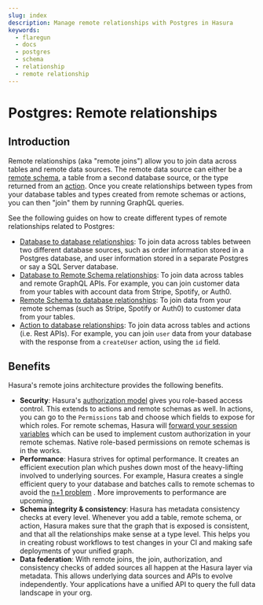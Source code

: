 ```yaml
---
slug: index
description: Manage remote relationships with Postgres in Hasura
keywords:
  - flaregun
  - docs
  - postgres
  - schema
  - relationship
  - remote relationship
---
```


# Postgres: Remote relationships

## Introduction

Remote relationships (aka "remote joins") allow you to join data across
tables and remote data sources. The remote data source can either be a
[remote schema](/graphql/core/remote-schemas/index.mdx), a table from a second database source,
or the type returned from an [action](/graphql/core/actions/index.mdx). Once you create
relationships between types from your database tables and types created
from remote schemas or actions, you can then "join" them by running GraphQL
queries.

See the following guides on how to create different types of remote
relationships related to Postgres:

- [Database to database relationships](/graphql/core/databases/postgres/schema/remote-relationships/remote-source-relationships.mdx): To join
  data across tables between two different database sources, such as order information stored in a Postgres database, and user information stored
  in a separate Postgres or say a SQL Server database.
- [Database to Remote Schema relationships](/graphql/core/databases/postgres/schema/remote-relationships/remote-schema-relationships.mdx): To
  join data across tables and remote GraphQL APIs. For example, you can join customer data from your tables with account data from Stripe, Spotify, or Auth0.
- [Remote Schema to database relationships](/graphql/core/remote-schemas/remote-relationships/remote-schema-db-relationships.mdx): To join
  data from your remote schemas (such as Stripe, Spotify or Auth0) to customer data from your tables.
- [Action to database relationships](/graphql/core/databases/postgres/schema/remote-relationships/action-relationships.mdx): To join data across
  tables and actions (i.e. Rest APIs). For example, you can join `user` data from your database with the response from a `createUser` action,
  using the `id` field.

## Benefits

Hasura's remote joins architecture provides the following benefits.

- **Security**: Hasura's [authorization model](/graphql/core/auth/authorization/index.mdx) gives
  you role-based access control. This extends to actions and remote
  schemas as well. In actions, you can go to the `Permissions` tab and
  choose which fields to expose for which roles. For remote schemas,
  Hasura will [forward your session variables](/graphql/core/remote-schemas/auth/index.mdx)
  which can be used to implement custom authorization in your remote
  schemas. Native role-based permissions on remote schemas is in the
  works.
- **Performance**: Hasura strives for optimal performance. It creates
  an efficient execution plan which pushes down most of the
  heavy-lifting involved to underlying sources. For example, Hasura
  creates a single efficient query to your database and batches calls
  to remote schemas to avoid the [n+1
  problem](https://hasura.io/learn/graphql/intro-graphql/graphql-server/)
  . More improvements to performance are upcoming.
- **Schema integrity & consistency**: Hasura has metadata consistency
  checks at every level. Whenever you add a table, remote schema, or
  action, Hasura makes sure that the graph that is exposed is
  consistent, and that all the relationships make sense at a type
  level. This helps you in creating robust workflows to test changes
  in your CI and making safe deployments of your unified graph.
- **Data federation**: With remote joins, the join, authorization, and
  consistency checks of added sources all happen at the Hasura layer
  via metadata. This allows underlying data sources and APIs to evolve
  independently. Your applications have a unified API to query the
  full data landscape in your org.
